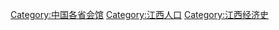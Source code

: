 [[Category:中国各省会馆|Category:中国各省会馆]]
[[Category:江西人口|Category:江西人口]]
[[Category:江西经济史|Category:江西经济史]]